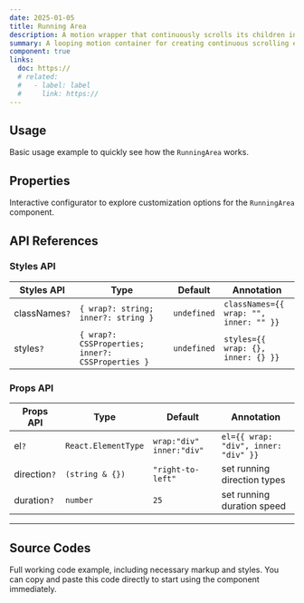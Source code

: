 ```yaml
---
date: 2025-01-05
title: Running Area
description: A motion wrapper that continuously scrolls its children in a loop (e.g. right-to-left), restarting from the beginning once it reaches the end.
summary: A looping motion container for creating continuous scrolling effects like marquees.
component: true
links:
  doc: https://
  # related:
  #   - label: label
  #     link: https://
---
```


## Usage

Basic usage example to quickly see how the `RunningArea` works.

<RunningAreaDemosUsage />

## Properties

Interactive configurator to explore customization options for the `RunningArea` component.

<RunningAreaDemosConfigurator />

## API References

### Styles API

| Styles API    | Type                                              | Default     | Annotation                             |
| ------------- | ------------------------------------------------- | ----------- | -------------------------------------- |
| classNames`?` | `{ wrap?: string; inner?: string }`               | `undefined` | `classNames={{ wrap: "", inner: "" }}` |
| styles`?`     | `{ wrap?: CSSProperties; inner?: CSSProperties }` | `undefined` | `styles={{ wrap: {}, inner: {} }}`     |

### Props API

| Props API    | Type                | Default                    | Annotation                           |
| ------------ | ------------------- | -------------------------- | ------------------------------------ |
| el`?`        | `React.ElementType` | `wrap:"div"` `inner:"div"` | `el={{ wrap: "div", inner: "div" }}` |
| direction`?` | `(string & {})`     | `"right-to-left"`          | set running direction types          |
| duration`?`  | `number`            | `25`                       | set running duration speed           |

---

## Source Codes

Full working code example, including necessary markup and styles.
You can copy and paste this code directly to start using the component immediately.

<SourceCodes name="running-area" />
